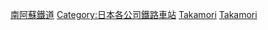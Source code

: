 [[Category:南阿蘇鐵道|]]
[[Category:日本各公司鐵路車站|Category:日本各公司鐵路車站]]
[[Category:日本各路線鐵路車站|Takamori]]
[[Category:日本國有鐵道車站|Takamori]]
{{DEFAULTSORT:Minamiaso}}